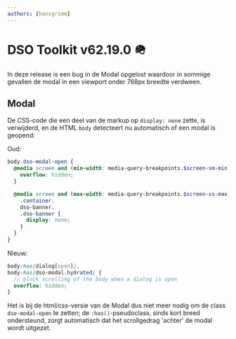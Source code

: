 ```yaml
---
authors: [hansgrimm]
---
```


# DSO Toolkit v62.19.0 🪖

In deze release is een bug in de Modal opgelost waardoor in sommige gevallen de modal in een viewport onder 768px breedte verdween.

## Modal

De CSS-code die een deel van de markup op `display: none` zette, is verwijderd, en de HTML `body` detecteert nu automatisch of een modal is geopend:

Oud:

```scss
body.dso-modal-open {
  @media screen and (min-width: media-query-breakpoints.$screen-sm-min) {
    overflow: hidden;
  }

  @media screen and (max-width: media-query-breakpoints.$screen-xs-max) {
    .container,
    dso-banner,
    .dso-banner {
      display: none;
    }
  }
}
```

Nieuw:

```scss
body:has(dialog[open]),
body:has(dso-modal.hydrated) {
  // block scrolling of the body when a dialog is open
  overflow: hidden;
}
```

Het is bij de html/css-versie van de Modal dus niet meer nodig om de class `dso-modal-open` te zetten; de `:has()`-pseudoclass, sinds kort breed ondersteund, zorgt automatisch dat het scrollgedrag 'achter' de modal wordt uitgezet.
